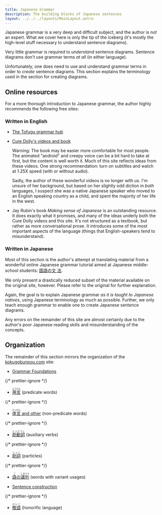 ```yaml
---
title: Japanese Grammar
description: The building blocks of Japanese sentences
layout: ../../../layouts/MainLayout.astro
---
```



Japanese grammar is a very deep and difficult subject, and the author is _not_
an expert. What we cover here is only the tip of the iceberg (it's mostly the
high-level stuff necessary to understand sentence diagrams).

Very little grammar is required to _understand_ sentence diagrams. Sentence
diagrams don't use grammar terms _at all_ (in either language).

Unfortunately, one does need to use and understand grammar terms in order to
_create_ sentence diagrams. This section explains the terminology used in the
section for creating diagrams.

## Online resources

For a more thorough introduction to Japanese grammar, the author highly
recommends the following free sites:

### Written in English

- [The Tofugu grammar hub](https://www.tofugu.com/japanese-grammar/)

- [Cure Dolly's videos and
  book](https://www.youtube.com/channel/UCkdmU8hGK4Fg3LghTVtKltQ)

  Warning: The book may be easier more comfortable for most people. The animated
  "android" and creepy voice can be a bit hard to take at first, but the content
  is well worth it. Much of this site reflects ideas from these videos. One
  strong recommendation: turn on subtitles and watch at 1.25X speed (with or
  without audio).

  Sadly, the author of these wonderful videos is no longer with us. I'm unsure
  of her background, but based on her slightly odd diction in _both_ languages, I
  suspect she was a native Japanese speaker who moved to an English speaking
  country as a child, and spent the majority of her life in the west.

- Jay Rubin's book _Making sense of Japanese_ is an outstanding resource. It
  does exactly what it promises, and many of the ideas underly both the Cure
  Dolly videos and this site. It's not structured as a textbook, but rather as
  more conversational prose. It introduces some of the most important aspects
  of the language (things that English-speakers tend to misunderstand).

### Written in Japanese

Most of this section is the author's attempt at translating material from a
wonderful online Japanese grammar tutorial aimed at Japanese middle-school students: [国語の文
法](https://www.kokugobunpou.com/#gsc.tab=0).

We only present a drastically reduced subset of the material available on the
original site, however. Please refer to the original for further explanation.

Again, the goal is to explain Japanese grammar _as it is taught to Japanese
natives_, using Japanese terminology as much as possible. Further, we only teach
enough grammar to enable one to create Japanese sentence diagrams.

Any errors on the remainder of this site are almost certainly due to the author's poor
Japanese reading skills and misunderstanding of the concepts.

## Organization

The remainder of this section mirrors the organization of the
[kokugobunpou.com](https://www.kokugobunpou.dom) site:

- [Grammar Foundations](grammar/1-foundations)

{/* prettier-ignore */}
- [<ruby>用言<rp>(</rp><rt>ようげん</rt><rp>)</rp></ruby>](grammar/2-yougen)
  (predicate words)

{/* prettier-ignore */}
- [<ruby>体言<rp>(</rp><rt>たいげん</rt><rp>)</rp></ruby> and
  other](grammar/3-non-yougen) (non-predicate words)

{/* prettier-ignore */}
- [<ruby>助動詞<rp>(</rp><rt>じょどうし</rt><rp>)</rp></ruby>](grammar/4-jodoushi) (auxiliary verbs)

{/* prettier-ignore */}
- [<ruby>助詞<rp>(</rp><rt>じょし</rt><rp>)</rp></ruby>](grammar/5-joshi) (particles)

{/* prettier-ignore */}
- [<ruby>語<rp>(</rp><rt>ご</rt><rp>)</rp></ruby>の<ruby>識別<rp>(</rp><rt>しきべつ</rt><rp>)</rp></ruby>](grammar/6-special) 
  (words with variant usages)

- [Sentence construction](j-grammar/construction)

{/* prettier-ignore */}
- [<ruby>敬語<rp>(</rp><rt>けいご</rt><rp>)</rp></ruby>](j-grammar/keigo) (honorific language)
